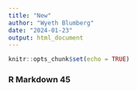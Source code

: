 ```yaml
---
title: "New"
author: "Wyeth Blumberg"
date: "2024-01-23"
output: html_document
---
```


```r
knitr::opts_chunk$set(echo = TRUE)
```

### R Markdown 45
